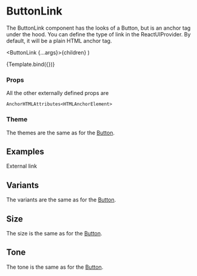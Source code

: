 
<Meta title="Components/Button/ButtonLink" component={ButtonLink} />

# ButtonLink

The ButtonLink component has the looks of a Button, but is an anchor tag under the hood.
You can define the type of link in the ReactUIProvider. By default, it will be a plain HTML anchor tag.

  <ButtonLink {...args}>{children}</ButtonLink>
)

<Canvas>
  <Story
    name="Default"
    args={{
      children: 'Default ButtonLink',
      href: '#ButtonLink',
      internal: true,
    }}
  >
    {Template.bind({})}
  </Story>
</Canvas>

### Props

<ArgsTable story="Default" />

All the other externally defined props are

```
AnchorHTMLAttributes<HTMLAnchorElement>
```

### Theme

The themes are the same as for the [Button](/docs/components-button-button--default-story#theme).

## Examples

<Canvas>
  <Story name="External link">
    <ButtonLink href="/" internal={false}>
      External link
    </ButtonLink>
  </Story>
</Canvas>

## Variants

The variants are the same as for the [Button](/docs/components-button-button--default-story#variants).

## Size

The size is the same as for the [Button](/docs/components-button-button--default-story#size).

## Tone

The tone is the same as for the [Button](/docs/components-button-button--default-story#tone).
